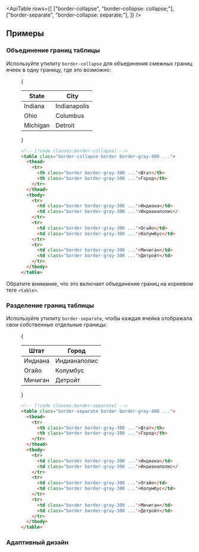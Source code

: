 

<ApiTable
  rows={[
    ["border-collapse", "border-collapse: collapse;"],
    ["border-separate", "border-collapse: separate;"],
  ]}
/>

## Примеры

### Объединение границ таблицы

Используйте утилиту `border-collapse` для объединения смежных границ ячеек в одну границу, где это возможно:

<Figure>

<Example padding={false}>
  {
    <div className="px-4 py-8 sm:px-8">
      <table className="w-full border-collapse border border-gray-400 bg-white text-sm dark:border-gray-500 dark:bg-gray-800">
        <thead className="bg-gray-50 dark:bg-gray-700">
          <tr>
            <th className="w-1/2 border border-gray-300 p-4 text-left font-semibold text-gray-900 dark:border-gray-600 dark:text-gray-200">
              State
            </th>
            <th className="w-1/2 border border-gray-300 p-4 text-left font-semibold text-gray-900 dark:border-gray-600 dark:text-gray-200">
              City
            </th>
          </tr>
        </thead>
        <tbody>
          <tr>
            <td className="border border-gray-300 p-4 text-gray-500 dark:border-gray-700 dark:text-gray-400">
              Indiana
            </td>
            <td className="border border-gray-300 p-4 text-gray-500 dark:border-gray-700 dark:text-gray-400">
              Indianapolis
            </td>
          </tr>
          <tr>
            <td className="border border-gray-300 p-4 text-gray-500 dark:border-gray-700 dark:text-gray-400">Ohio</td>
            <td className="border border-gray-300 p-4 text-gray-500 dark:border-gray-700 dark:text-gray-400">
              Columbus
            </td>
          </tr>
          <tr>
            <td className="border border-gray-300 p-4 text-gray-500 dark:border-gray-700 dark:text-gray-400">
              Michigan
            </td>
            <td className="border border-gray-300 p-4 text-gray-500 dark:border-gray-700 dark:text-gray-400">
              Detroit
            </td>
          </tr>
        </tbody>
      </table>
    </div>
  }
</Example>

```html
<!-- [!code classes:border-collapse] -->
<table class="border-collapse border border-gray-400 ...">
  <thead>
    <tr>
      <th class="border border-gray-300 ...">Штат</th>
      <th class="border border-gray-300 ...">Город</th>
    </tr>
  </thead>
  <tbody>
    <tr>
      <td class="border border-gray-300 ...">Индиана</td>
      <td class="border border-gray-300 ...">Индианаполис</td>
    </tr>
    <tr>
      <td class="border border-gray-300 ...">Огайо</td>
      <td class="border border-gray-300 ...">Колумбус</td>
    </tr>
    <tr>
      <td class="border border-gray-300 ...">Мичиган</td>
      <td class="border border-gray-300 ...">Детройт</td>
    </tr>
  </tbody>
</table>
```

</Figure>

Обратите внимание, что это включает объединение границ на корневом теге `<table>`.

### Разделение границ таблицы

Используйте утилиту `border-separate`, чтобы каждая ячейка отображала свои собственные отдельные границы:

<Figure>

<Example padding={false}>
  {
    <div className="px-4 py-8 sm:px-8">
      <table className="w-full border-separate border border-gray-400 bg-white text-sm dark:border-gray-500 dark:bg-gray-800">
        <thead className="bg-gray-50 dark:bg-gray-700">
          <tr>
            <th className="w-1/2 border border-gray-300 p-4 text-left font-semibold text-gray-900 dark:border-gray-600 dark:text-gray-200">
              Штат
            </th>
            <th className="w-1/2 border border-gray-300 p-4 text-left font-semibold text-gray-900 dark:border-gray-600 dark:text-gray-200">
              Город
            </th>
          </tr>
        </thead>
        <tbody>
          <tr>
            <td className="border border-gray-300 p-4 text-gray-500 dark:border-gray-700 dark:text-gray-400">
              Индиана
            </td>
            <td className="border border-gray-300 p-4 text-gray-500 dark:border-gray-700 dark:text-gray-400">
              Индианаполис
            </td>
          </tr>
          <tr>
            <td className="border border-gray-300 p-4 text-gray-500 dark:border-gray-700 dark:text-gray-400">Огайо</td>
            <td className="border border-gray-300 p-4 text-gray-500 dark:border-gray-700 dark:text-gray-400">
              Колумбус
            </td>
          </tr>
          <tr>
            <td className="border border-gray-300 p-4 text-gray-500 dark:border-gray-700 dark:text-gray-400">
              Мичиган
            </td>
            <td className="border border-gray-300 p-4 text-gray-500 dark:border-gray-700 dark:text-gray-400">
              Детройт
            </td>
          </tr>
        </tbody>
      </table>
    </div>
  }
</Example>

```html
<!-- [!code classes:border-separate] -->
<table class="border-separate border border-gray-400 ...">
  <thead>
    <tr>
      <th class="border border-gray-300 ...">Штат</th>
      <th class="border border-gray-300 ...">Город</th>
    </tr>
  </thead>
  <tbody>
    <tr>
      <td class="border border-gray-300 ...">Индиана</td>
      <td class="border border-gray-300 ...">Индианаполис</td>
    </tr>
    <tr>
      <td class="border border-gray-300 ...">Огайо</td>
      <td class="border border-gray-300 ...">Колумбус</td>
    </tr>
    <tr>
      <td class="border border-gray-300 ...">Мичиган</td>
      <td class="border border-gray-300 ...">Детройт</td>
    </tr>
  </tbody>
</table>
```

</Figure>

### Адаптивный дизайн

<ResponsiveDesign
  element="table"
  property="border-collapse"
  defaultClass="border-collapse"
  featuredClass="border-separate"
/>
